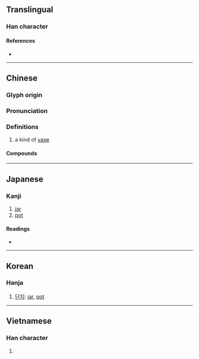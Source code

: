 {{character info/new}}
==Translingual==

===Han character===
{{Han char|rn=98|rad=瓦|as=08|sn=13|four=01617|canj=YRMVN|ids=⿰咅瓦}}

====References====
* {{Han ref|kx=0749.450|dkj=21534|dj=1158.200|hdz=21427.080|uh=74FF|ud=29951|bh=DEC0|bd=57024}}

----
==Chinese==
{{zh-forms}}

===Glyph origin===
{{Han etym}}

===Pronunciation===
{{zh-pron
|m=bù,pǒu,1nb=standard in Mainland,2nb=obsolete in Mainland,2nc=standard in Taiwan
|c=bau6,bou6,pau2
|mc=y
|oc=y
|cat=
}}

===Definitions===
{{zh-hanzi}}

# a kind of [[vase]]

====Compounds====
{{zh-der|覆瓿|覆醬瓿}}

----

==Japanese==

===Kanji===
{{ja-kanji|grade=|rs=瓦08}}

# [[jar]]
# [[pot]]

====Readings====
* {{ja-readings|on=[[ほう]] (hō), [[ぶ]] (bu), [[ふ]] (fu)|kun=[[かめ]] (kame)|nanori=}}

----

==Korean==

===Hanja===
{{ko-hanja|hangeul=부|rv=bu|mr=pu}}

# [[단지]]: [[jar]], [[pot]]

----

==Vietnamese==

===Han character===
{{vi-hantu|[[bẫu]], [[phễu]]|rs=瓦08}}

# {{rfdef|vi|sort=瓦08}}